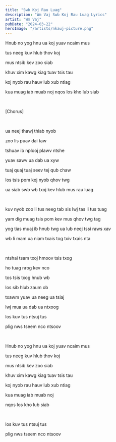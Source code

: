 ```yaml
---
title: "Swb Koj Rau Luag"
description: "Wm Vaj Swb Koj Rau Luag Lyrics"
artist: "Wm Vaj"
pubDate: "2024-03-22"
heroImage: "/artists/nkauj-picture.png"
---
```


Hnub no yog hnu ua koj yuav ncaim mus

tus neeg kuv hlub thov koj

mus ntsib kev zoo siab

khuv xim kawg kiag tuav tsis tau

koj nyob rau hauv lub xub ntiag

kua muag iab muab noj nqos los kho lub siab

<br />

[Chorus]

<br />

ua neej thawj thiab nyob

zoo lis puav dai taw

tshuav ib nplooj plawv ntshe

yuav sawv ua dab ua xyw

tuaj quaj tuaj seev tej qub chaw

los tsis pom koj nyob qhov twg

ua siab swb wb txoj kev hlub mus rau luag

<br />

kuv nyob zoo li tus neeg tab sis lwj tas li tus tuag

yam dig muag tsis pom kev mus qhov twg tag

yog tias muaj ib hnub twg ua lub neej tssi raws xav

wb li mam ua niam txais tog txiv txais nta

<br />

ntshai tsam txoj hmoov tsis txog

ho tuag nrog kev nco

tos tsis txog hnub wb

los sib hlub zaum ob

txawm yuav ua neeg ua tsiaj

lwj mua ua dab ua ntxoog

los kuv tus ntsuj tus

plig nws tseem nco ntsoov

<br />

Hnub no yog hnu ua koj yuav ncaim mus

tus neeg kuv hlub thov koj

mus ntsib kev zoo siab

khuv xim kawg kiag tuav tsis tau

koj nyob rau hauv lub xub ntiag

kua muag iab muab noj

nqos los kho lub siab

<br />

los kuv tus ntsuj tus

plig nws tseem nco ntsoov
